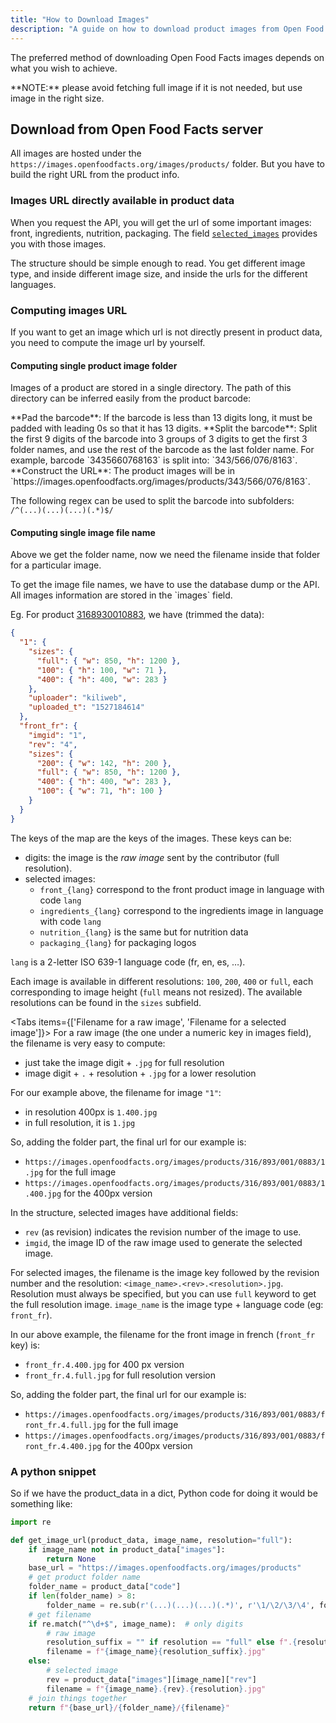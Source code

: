 ```yaml
---
title: "How to Download Images"
description: "A guide on how to download product images from Open Food Facts, using either the AWS S3 dataset or directly from the Open Food Facts server."
---
```



The preferred method of downloading Open Food Facts images depends on what you wish to achieve.

<Cards>
  <Card
    title="Download from AWS"
    description="Recommended for downloading many images. Faster and allows concurrent downloads."
    href="./aws-images-dataset"
  />
  <Card
    title="Download from Open Food Facts Server"
    description="Suitable for downloading a few images, especially recent ones."
    href="#download-from-open-food-facts-server"
  />
</Cards>

<Callout type="warn">
  **NOTE:** please avoid fetching full image if it is not needed, but use image
  in the right size.
</Callout>

## Download from Open Food Facts server

All images are hosted under the `https://images.openfoodfacts.org/images/products/` folder.
But you have to build the right URL from the product info.

### Images URL directly available in product data

When you request the API, you will get the url of some important images: front, ingredients, nutrition, packaging. The field [`selected_images`](https://openfoodfacts.github.io/openfoodfacts-server/api/ref-v2/#cmp--schemas-product-images) provides you with those images.

The structure should be simple enough to read. You get different image type, and inside different image size, and inside the urls for the different languages.

### Computing images URL

If you want to get an image which url is not directly present in product data, you need to compute the image url by yourself.

#### Computing single product image folder

Images of a product are stored in a single directory. The path of this directory can be inferred easily from the product barcode:

<Steps>
  <Step>
    **Pad the barcode**: If the barcode is less than 13 digits long, it must be
    padded with leading 0s so that it has 13 digits.
  </Step>
  <Step>
    **Split the barcode**: Split the first 9 digits of the barcode into 3 groups
    of 3 digits to get the first 3 folder names, and use the rest of the barcode
    as the last folder name. For example, barcode `3435660768163` is split into:
    `343/566/076/8163`.
  </Step>
  <Step>
    **Construct the URL**: The product images will be in
    `https://images.openfoodfacts.org/images/products/343/566/076/8163`.
  </Step>
</Steps>

The following regex can be used to split the barcode into subfolders: `/^(...)(...)(...)(.*)$/`

#### Computing single image file name

Above we get the folder name, now we need the filename inside that folder for a particular image.

<Callout title="Understanding images data">
  To get the image file names, we have to use the database dump or the API. All
  images information are stored in the `images` field.
</Callout>

Eg. For product [3168930010883](https://world.openfoodfacts.org/api/v2/product/3168930010883.json), we have (trimmed the data):

```json title="Images Data Example"
{
  "1": {
    "sizes": {
      "full": { "w": 850, "h": 1200 },
      "100": { "h": 100, "w": 71 },
      "400": { "h": 400, "w": 283 }
    },
    "uploader": "kiliweb",
    "uploaded_t": "1527184614"
  },
  "front_fr": {
    "imgid": "1",
    "rev": "4",
    "sizes": {
      "200": { "w": 142, "h": 200 },
      "full": { "w": 850, "h": 1200 },
      "400": { "h": 400, "w": 283 },
      "100": { "w": 71, "h": 100 }
    }
  }
}
```

The keys of the map are the keys of the images. These keys can be:

- digits: the image is the _raw image_ sent by the contributor (full resolution).
- selected images:
  - `front_{lang}` correspond to the front product image in language with code `lang`
  - `ingredients_{lang}` correspond to the ingredients image in language with code `lang`
  - `nutrition_{lang}` is the same but for nutrition data
  - `packaging_{lang}` for packaging logos

`lang` is a 2-letter ISO 639-1 language code (fr, en, es, …).

Each image is available in different resolutions: `100`, `200`, `400` or `full`, each corresponding to image height (`full` means not resized). The available resolutions can be found in the `sizes` subfield.

<Tabs items={['Filename for a raw image', 'Filename for a selected image']}>
<Tab value="Filename for a raw image">
For a raw image (the one under a numeric key in images field), the filename is very easy to compute:
* just take the image digit + `.jpg` for full resolution
* image digit + `.` + resolution + `.jpg` for a lower resolution

For our example above, the filename for image `"1"`:

- in resolution 400px is `1.400.jpg`
- in full resolution, it is `1.jpg`

So, adding the folder part, the final url for our example is:

- `https://images.openfoodfacts.org/images/products/316/893/001/0883/1.jpg` for the full image
- `https://images.openfoodfacts.org/images/products/316/893/001/0883/1.400.jpg` for the 400px version
  </Tab>
<Tab value="Filename for a selected image">
In the structure, selected images have additional fields:

* `rev` (as revision) indicates the revision number of the image to use.
* `imgid`, the image ID of the raw image used to generate the selected image.

For selected images, the filename is the image key followed by the revision number and the resolution: `<image_name>.<rev>.<resolution>.jpg`. Resolution must always be specified, but you can use `full` keyword to get the full resolution image. `image_name` is the image type + language code (eg: `front_fr`).

In our above example, the filename for the front image in french (`front_fr` key) is:

- `front_fr.4.400.jpg` for 400 px version
- `front_fr.4.full.jpg` for full resolution version

So, adding the folder part, the final url for our example is:

- `https://images.openfoodfacts.org/images/products/316/893/001/0883/front_fr.4.full.jpg` for the full image
- `https://images.openfoodfacts.org/images/products/316/893/001/0883/front_fr.4.400.jpg` for the 400px version
  </Tab>
</Tabs>

### A python snippet

So if we have the product_data in a dict, Python code for doing it would be something like:

```python title="Image URL Generator Function"
import re

def get_image_url(product_data, image_name, resolution="full"):
    if image_name not in product_data["images"]:
        return None
    base_url = "https://images.openfoodfacts.org/images/products"
    # get product folder name
    folder_name = product_data["code"]
    if len(folder_name) > 8:
        folder_name = re.sub(r'(...)(...)(...)(.*)', r'\1/\2/\3/\4', folder_name)
    # get filename
    if re.match("^\d+$", image_name):  # only digits
        # raw image
        resolution_suffix = "" if resolution == "full" else f".{resolution}"
        filename = f"{image_name}{resolution_suffix}.jpg"
    else:
        # selected image
        rev = product_data["images"][image_name]["rev"]
        filename = f"{image_name}.{rev}.{resolution}.jpg"
    # join things together
    return f"{base_url}/{folder_name}/{filename}"
```
